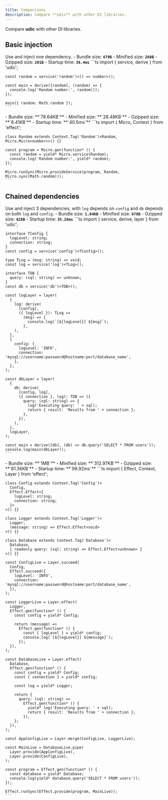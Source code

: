 ```yaml
---
title: Comparisons
description: Compare **udic** with other DI libraries.
---
```



Compare **udic** with other DI libraries.

## Basic injection
Use and inject one dependency.
<Tabs syncKey='libComparison0'>
  <TabItem label='udic'>
    - Bundle size: **`479B`**
    - Minified size: **`260B`**
    - Gzipped size: **`201B`**
    - Startup time: **`36.4ms`**
    ```ts
    import { service, derive } from 'udic';
    
    const random = service('random')<() => number>();
    
    const main = derive([random], (random) => {
      console.log('Random number:', random());
    });
    
    main({ random: Math.random });
    ```
  </TabItem>
  <TabItem label='effect'>
    - Bundle size: **`78.64KB`**
    - Minified size: **`28.48KB`**
    - Gzipped size: **`8.41KB`**
    - Startup time: **`40.5ms`**
    ```ts
    import { Micro, Context } from 'effect';
    
    class Random extends Context.Tag('Random')<Random, Micro.Micro<number>>() {}
    
    const program = Micro.gen(function* () {
      const random = yield* Micro.service(Random);
      console.log('Random number:', yield* random);
    });
    
    Micro.runSync(Micro.provideService(program, Random, Micro.sync(Math.random)));
    ```
  </TabItem>
</Tabs>


## Chained dependencies
Use and inject 3 dependencies, with `log` depends on `config` and `db` depends on both `log` and `config`.
<Tabs syncKey='libComparison1'>
  <TabItem label='udic'>
    - Bundle size: **`1.04KB`**
    - Minified size: **`678B`**
    - Gzipped size: **`428B`**
    - Startup time: **`35.26ms`**
    ```ts
    import { service, derive, layer } from 'udic';
    
    interface TConfig {
      logLevel: string;
      connection: string;
    }
    const config = service('config')<TConfig>();
    
    type TLog = (msg: string) => void;
    const log = service('log')<TLog>();
    
    interface TDB {
      query: (sql: string) => unknown;
    }
    const db = service('db')<TDB>();
    
    const logLayer = layer(
      {
        log: derive(
          [config],
          ({ logLevel }): TLog =>
            (msg) => {
              console.log(`[${logLevel}] ${msg}`);
            },
        ),
      },
      {
        config: {
          logLevel: 'INFO',
          connection: 'mysql://username:password@hostname:port/database_name',
        },
      },
    );
    
    const dbLayer = layer(
      {
        db: derive(
          [config, log],
          ({ connection }, log): TDB => ({
            query: (sql: string) => {
              log('Executing query: ' + sql);
              return { result: 'Results from ' + connection };
            },
          }),
        ),
      },
      logLayer,
    );
    
    const main = derive([db], (db) => db.query('SELECT * FROM users'));
    console.log(main(dbLayer));
    ```
  </TabItem>
  <TabItem label='effect'>
    - Bundle size: **`1MB`**
    - Minified size: **`312.97KB`**
    - Gzipped size: **`81.36KB`**
    - Startup time: **`99.92ms`**
    ```ts
    import { Effect, Context, Layer } from 'effect';
    
    class Config extends Context.Tag('Config')<
      Config,
      Effect.Effect<{
        logLevel: string;
        connection: string;
      }>
    >() {}
    
    class Logger extends Context.Tag('Logger')<
      Logger,
      (message: string) => Effect.Effect<void>
    >() {}
    
    class Database extends Context.Tag('Database')<
      Database,
      { readonly query: (sql: string) => Effect.Effect<unknown> }
    >() {}
    
    const ConfigLive = Layer.succeed(
      Config,
      Effect.succeed({
        logLevel: 'INFO',
        connection: 'mysql://username:password@hostname:port/database_name',
      }),
    );
    
    const LoggerLive = Layer.effect(
      Logger,
      Effect.gen(function* () {
        const config = yield* Config;
    
        return (message) =>
          Effect.gen(function* () {
            const { logLevel } = yield* config;
            console.log(`[${logLevel}] ${message}`);
          });
      }),
    );
    
    const DatabaseLive = Layer.effect(
      Database,
      Effect.gen(function* () {
        const config = yield* Config;
        const { connection } = yield* config;
    
        const log = yield* Logger;
    
        return {
          query: (sql: string) =>
            Effect.gen(function* () {
              yield* log('Executing query: ' + sql);
              return { result: 'Results from ' + connection };
            }),
        };
      }),
    );
    
    const AppConfigLive = Layer.merge(ConfigLive, LoggerLive);
    
    const MainLive = DatabaseLive.pipe(
      Layer.provide(AppConfigLive),
      Layer.provide(ConfigLive),
    );
    
    const program = Effect.gen(function* () {
      const database = yield* Database;
      console.log(yield* database.query('SELECT * FROM users'));
    });
    
    Effect.runSync(Effect.provide(program, MainLive));
    ```
  </TabItem>
</Tabs>
